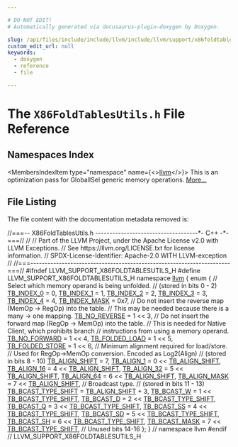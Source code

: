 ```yaml
---

# DO NOT EDIT!
# Automatically generated via docusaurus-plugin-doxygen by Doxygen.

slug: /api/files/include/include/llvm/include/llvm/support/x86foldtablesutils-h
custom_edit_url: null
keywords:
  - doxygen
  - reference
  - file

---
```





# The `X86FoldTablesUtils.h` File Reference

<DoxygenPage pluginConfig={pluginConfig}>



## Namespaces Index

<MembersIndex>

<MembersIndexItem
  type="namespace"
  name={<><a href="/docs/api/namespaces/llvm">llvm</a></>}>
This is an optimization pass for GlobalISel generic memory operations. <a href="/docs/api/namespaces/llvm/#details">More...</a>
</MembersIndexItem>

</MembersIndex>


## File Listing

The file content with the documentation metadata removed is:

<ProgramListing>

<Link id="l00001" /><CodeLine lineNumber="1"><Highlight kind="comment">//===-- X86FoldTablesUtils.h ------------------------------------&#42;- C++ -&#42;-===//</Highlight><Highlight kind="normal"></Highlight></CodeLine>
<Link id="l00002" /><CodeLine lineNumber="2"><Highlight kind="normal"></Highlight><Highlight kind="comment">//</Highlight><Highlight kind="normal"></Highlight></CodeLine>
<Link id="l00003" /><CodeLine lineNumber="3"><Highlight kind="normal"></Highlight><Highlight kind="comment">// Part of the LLVM Project, under the Apache License v2.0 with LLVM Exceptions.</Highlight><Highlight kind="normal"></Highlight></CodeLine>
<Link id="l00004" /><CodeLine lineNumber="4"><Highlight kind="normal"></Highlight><Highlight kind="comment">// See https://llvm.org/LICENSE.txt for license information.</Highlight><Highlight kind="normal"></Highlight></CodeLine>
<Link id="l00005" /><CodeLine lineNumber="5"><Highlight kind="normal"></Highlight><Highlight kind="comment">// SPDX-License-Identifier: Apache-2.0 WITH LLVM-exception</Highlight><Highlight kind="normal"></Highlight></CodeLine>
<Link id="l00006" /><CodeLine lineNumber="6"><Highlight kind="normal"></Highlight><Highlight kind="comment">//</Highlight><Highlight kind="normal"></Highlight></CodeLine>
<Link id="l00007" /><CodeLine lineNumber="7"><Highlight kind="normal"></Highlight><Highlight kind="comment">//===----------------------------------------------------------------------===//</Highlight><Highlight kind="normal"></Highlight></CodeLine>
<Link id="l00008" /><CodeLine lineNumber="8"><Highlight kind="normal"></Highlight></CodeLine>
<Link id="l00009" /><CodeLine lineNumber="9"><Highlight kind="normal"></Highlight><Highlight kind="preprocessor">#ifndef LLVM&#95;SUPPORT&#95;X86FOLDTABLESUTILS&#95;H</Highlight><Highlight kind="normal"></Highlight></CodeLine>
<Link id="l00010" /><CodeLine lineNumber="10"><Highlight kind="normal"></Highlight><Highlight kind="preprocessor">#define LLVM&#95;SUPPORT&#95;X86FOLDTABLESUTILS&#95;H</Highlight><Highlight kind="normal"></Highlight></CodeLine>
<Link id="l00011" /><CodeLine lineNumber="11"><Highlight kind="normal"></Highlight></CodeLine>
<Link id="l00012" /><CodeLine lineNumber="12"><Highlight kind="normal"></Highlight><Highlight kind="keyword">namespace </Highlight><Highlight kind="normal"><a href="/docs/api/namespaces/llvm">llvm</a> &#123;</Highlight></CodeLine>
<Link id="l00013" /><CodeLine lineNumber="13"><Highlight kind="normal"></Highlight><Highlight kind="keyword">enum</Highlight><Highlight kind="normal"> &#123;</Highlight></CodeLine>
<Link id="l00014" /><CodeLine lineNumber="14"><Highlight kind="normal">  </Highlight><Highlight kind="comment">// Select which memory operand is being unfolded.</Highlight><Highlight kind="normal"></Highlight></CodeLine>
<Link id="l00015" /><CodeLine lineNumber="15"><Highlight kind="normal">  </Highlight><Highlight kind="comment">// (stored in bits 0 - 2)</Highlight><Highlight kind="normal"></Highlight></CodeLine>
<Link id="l00016" /><CodeLine lineNumber="16" lineLink="/docs/api/namespaces/llvm/#a29a2141006db02d9668671bb5d7ca482aab83411d5cbdfd01f204a4e5da6f6974"><Highlight kind="normal">  <a href="/docs/api/namespaces/llvm/#a29a2141006db02d9668671bb5d7ca482aab83411d5cbdfd01f204a4e5da6f6974">TB&#95;INDEX&#95;0</a> = 0,</Highlight></CodeLine>
<Link id="l00017" /><CodeLine lineNumber="17" lineLink="/docs/api/namespaces/llvm/#a29a2141006db02d9668671bb5d7ca482a9d7bf67c61e7357b1eee2c680ede0108"><Highlight kind="normal">  <a href="/docs/api/namespaces/llvm/#a29a2141006db02d9668671bb5d7ca482a9d7bf67c61e7357b1eee2c680ede0108">TB&#95;INDEX&#95;1</a> = 1,</Highlight></CodeLine>
<Link id="l00018" /><CodeLine lineNumber="18" lineLink="/docs/api/namespaces/llvm/#a29a2141006db02d9668671bb5d7ca482a16acf2d99f8e3a751c0de8f6bc8a8631"><Highlight kind="normal">  <a href="/docs/api/namespaces/llvm/#a29a2141006db02d9668671bb5d7ca482a16acf2d99f8e3a751c0de8f6bc8a8631">TB&#95;INDEX&#95;2</a> = 2,</Highlight></CodeLine>
<Link id="l00019" /><CodeLine lineNumber="19" lineLink="/docs/api/namespaces/llvm/#a29a2141006db02d9668671bb5d7ca482a01e8b454e398dfee88e7917058ee2cc1"><Highlight kind="normal">  <a href="/docs/api/namespaces/llvm/#a29a2141006db02d9668671bb5d7ca482a01e8b454e398dfee88e7917058ee2cc1">TB&#95;INDEX&#95;3</a> = 3,</Highlight></CodeLine>
<Link id="l00020" /><CodeLine lineNumber="20" lineLink="/docs/api/namespaces/llvm/#a29a2141006db02d9668671bb5d7ca482aba2e99f3194a879f01d0da4e9ba36d8c"><Highlight kind="normal">  <a href="/docs/api/namespaces/llvm/#a29a2141006db02d9668671bb5d7ca482aba2e99f3194a879f01d0da4e9ba36d8c">TB&#95;INDEX&#95;4</a> = 4,</Highlight></CodeLine>
<Link id="l00021" /><CodeLine lineNumber="21" lineLink="/docs/api/namespaces/llvm/#a29a2141006db02d9668671bb5d7ca482a0d7f8d289a0039b0408874c4ea209077"><Highlight kind="normal">  <a href="/docs/api/namespaces/llvm/#a29a2141006db02d9668671bb5d7ca482a0d7f8d289a0039b0408874c4ea209077">TB&#95;INDEX&#95;MASK</a> = 0x7,</Highlight></CodeLine>
<Link id="l00022" /><CodeLine lineNumber="22"><Highlight kind="normal"></Highlight></CodeLine>
<Link id="l00023" /><CodeLine lineNumber="23"><Highlight kind="normal">  </Highlight><Highlight kind="comment">// Do not insert the reverse map (MemOp -&gt; RegOp) into the table.</Highlight><Highlight kind="normal"></Highlight></CodeLine>
<Link id="l00024" /><CodeLine lineNumber="24"><Highlight kind="normal">  </Highlight><Highlight kind="comment">// This may be needed because there is a many -&gt; one mapping.</Highlight><Highlight kind="normal"></Highlight></CodeLine>
<Link id="l00025" /><CodeLine lineNumber="25" lineLink="/docs/api/namespaces/llvm/#a29a2141006db02d9668671bb5d7ca482af6fbf6d6d521683c803b1f1e22d50a5e"><Highlight kind="normal">  <a href="/docs/api/namespaces/llvm/#a29a2141006db02d9668671bb5d7ca482af6fbf6d6d521683c803b1f1e22d50a5e">TB&#95;NO&#95;REVERSE</a> = 1 &lt;&lt; 3,</Highlight></CodeLine>
<Link id="l00026" /><CodeLine lineNumber="26"><Highlight kind="normal"></Highlight></CodeLine>
<Link id="l00027" /><CodeLine lineNumber="27"><Highlight kind="normal">  </Highlight><Highlight kind="comment">// Do not insert the forward map (RegOp -&gt; MemOp) into the table.</Highlight><Highlight kind="normal"></Highlight></CodeLine>
<Link id="l00028" /><CodeLine lineNumber="28"><Highlight kind="normal">  </Highlight><Highlight kind="comment">// This is needed for Native Client, which prohibits branch</Highlight><Highlight kind="normal"></Highlight></CodeLine>
<Link id="l00029" /><CodeLine lineNumber="29"><Highlight kind="normal">  </Highlight><Highlight kind="comment">// instructions from using a memory operand.</Highlight><Highlight kind="normal"></Highlight></CodeLine>
<Link id="l00030" /><CodeLine lineNumber="30" lineLink="/docs/api/namespaces/llvm/#a29a2141006db02d9668671bb5d7ca482a3c979ad13097cb5cb53a62ff6a706194"><Highlight kind="normal">  <a href="/docs/api/namespaces/llvm/#a29a2141006db02d9668671bb5d7ca482a3c979ad13097cb5cb53a62ff6a706194">TB&#95;NO&#95;FORWARD</a> = 1 &lt;&lt; 4,</Highlight></CodeLine>
<Link id="l00031" /><CodeLine lineNumber="31"><Highlight kind="normal"></Highlight></CodeLine>
<Link id="l00032" /><CodeLine lineNumber="32" lineLink="/docs/api/namespaces/llvm/#a29a2141006db02d9668671bb5d7ca482a7b903091e4c353176eb5262ca703c1a6"><Highlight kind="normal">  <a href="/docs/api/namespaces/llvm/#a29a2141006db02d9668671bb5d7ca482a7b903091e4c353176eb5262ca703c1a6">TB&#95;FOLDED&#95;LOAD</a> = 1 &lt;&lt; 5,</Highlight></CodeLine>
<Link id="l00033" /><CodeLine lineNumber="33" lineLink="/docs/api/namespaces/llvm/#a29a2141006db02d9668671bb5d7ca482a7ee73885c18c45ccdc0925a2580c4a8d"><Highlight kind="normal">  <a href="/docs/api/namespaces/llvm/#a29a2141006db02d9668671bb5d7ca482a7ee73885c18c45ccdc0925a2580c4a8d">TB&#95;FOLDED&#95;STORE</a> = 1 &lt;&lt; 6,</Highlight></CodeLine>
<Link id="l00034" /><CodeLine lineNumber="34"><Highlight kind="normal"></Highlight></CodeLine>
<Link id="l00035" /><CodeLine lineNumber="35"><Highlight kind="normal">  </Highlight><Highlight kind="comment">// Minimum alignment required for load/store.</Highlight><Highlight kind="normal"></Highlight></CodeLine>
<Link id="l00036" /><CodeLine lineNumber="36"><Highlight kind="normal">  </Highlight><Highlight kind="comment">// Used for RegOp-&gt;MemOp conversion. Encoded as Log2(Align)</Highlight><Highlight kind="normal"></Highlight></CodeLine>
<Link id="l00037" /><CodeLine lineNumber="37"><Highlight kind="normal">  </Highlight><Highlight kind="comment">// (stored in bits 8 - 10)</Highlight><Highlight kind="normal"></Highlight></CodeLine>
<Link id="l00038" /><CodeLine lineNumber="38" lineLink="/docs/api/namespaces/llvm/#a29a2141006db02d9668671bb5d7ca482a699570caf06fde2410a5bcd1e00fd3a0"><Highlight kind="normal">  <a href="/docs/api/namespaces/llvm/#a29a2141006db02d9668671bb5d7ca482a699570caf06fde2410a5bcd1e00fd3a0">TB&#95;ALIGN&#95;SHIFT</a> = 7,</Highlight></CodeLine>
<Link id="l00039" /><CodeLine lineNumber="39" lineLink="/docs/api/namespaces/llvm/#a29a2141006db02d9668671bb5d7ca482a769b69c85c1b8fd20ed80ec93767208d"><Highlight kind="normal">  <a href="/docs/api/namespaces/llvm/#a29a2141006db02d9668671bb5d7ca482a769b69c85c1b8fd20ed80ec93767208d">TB&#95;ALIGN&#95;1</a> = 0 &lt;&lt; <a href="/docs/api/namespaces/llvm/#a29a2141006db02d9668671bb5d7ca482a699570caf06fde2410a5bcd1e00fd3a0">TB&#95;ALIGN&#95;SHIFT</a>,</Highlight></CodeLine>
<Link id="l00040" /><CodeLine lineNumber="40" lineLink="/docs/api/namespaces/llvm/#a29a2141006db02d9668671bb5d7ca482a1f472a2912682e1fd8a5a315ed524c6a"><Highlight kind="normal">  <a href="/docs/api/namespaces/llvm/#a29a2141006db02d9668671bb5d7ca482a1f472a2912682e1fd8a5a315ed524c6a">TB&#95;ALIGN&#95;16</a> = 4 &lt;&lt; <a href="/docs/api/namespaces/llvm/#a29a2141006db02d9668671bb5d7ca482a699570caf06fde2410a5bcd1e00fd3a0">TB&#95;ALIGN&#95;SHIFT</a>,</Highlight></CodeLine>
<Link id="l00041" /><CodeLine lineNumber="41" lineLink="/docs/api/namespaces/llvm/#a29a2141006db02d9668671bb5d7ca482a45e4c456d3d1b22b25fba57f0b0027d1"><Highlight kind="normal">  <a href="/docs/api/namespaces/llvm/#a29a2141006db02d9668671bb5d7ca482a45e4c456d3d1b22b25fba57f0b0027d1">TB&#95;ALIGN&#95;32</a> = 5 &lt;&lt; <a href="/docs/api/namespaces/llvm/#a29a2141006db02d9668671bb5d7ca482a699570caf06fde2410a5bcd1e00fd3a0">TB&#95;ALIGN&#95;SHIFT</a>,</Highlight></CodeLine>
<Link id="l00042" /><CodeLine lineNumber="42" lineLink="/docs/api/namespaces/llvm/#a29a2141006db02d9668671bb5d7ca482a20c7ca94ee4054fcb4abd1d2f524db7c"><Highlight kind="normal">  <a href="/docs/api/namespaces/llvm/#a29a2141006db02d9668671bb5d7ca482a20c7ca94ee4054fcb4abd1d2f524db7c">TB&#95;ALIGN&#95;64</a> = 6 &lt;&lt; <a href="/docs/api/namespaces/llvm/#a29a2141006db02d9668671bb5d7ca482a699570caf06fde2410a5bcd1e00fd3a0">TB&#95;ALIGN&#95;SHIFT</a>,</Highlight></CodeLine>
<Link id="l00043" /><CodeLine lineNumber="43" lineLink="/docs/api/namespaces/llvm/#a29a2141006db02d9668671bb5d7ca482ad8c2650433c6088758b5d3b6fe956ce5"><Highlight kind="normal">  <a href="/docs/api/namespaces/llvm/#a29a2141006db02d9668671bb5d7ca482ad8c2650433c6088758b5d3b6fe956ce5">TB&#95;ALIGN&#95;MASK</a> = 7 &lt;&lt; <a href="/docs/api/namespaces/llvm/#a29a2141006db02d9668671bb5d7ca482a699570caf06fde2410a5bcd1e00fd3a0">TB&#95;ALIGN&#95;SHIFT</a>,</Highlight></CodeLine>
<Link id="l00044" /><CodeLine lineNumber="44"><Highlight kind="normal"></Highlight></CodeLine>
<Link id="l00045" /><CodeLine lineNumber="45"><Highlight kind="normal">  </Highlight><Highlight kind="comment">// Broadcast type.</Highlight><Highlight kind="normal"></Highlight></CodeLine>
<Link id="l00046" /><CodeLine lineNumber="46"><Highlight kind="normal">  </Highlight><Highlight kind="comment">// (stored in bits 11 - 13)</Highlight><Highlight kind="normal"></Highlight></CodeLine>
<Link id="l00047" /><CodeLine lineNumber="47" lineLink="/docs/api/namespaces/llvm/#a29a2141006db02d9668671bb5d7ca482abf5ad66f314c071b1ad5de2fbdd5fe0e"><Highlight kind="normal">  <a href="/docs/api/namespaces/llvm/#a29a2141006db02d9668671bb5d7ca482abf5ad66f314c071b1ad5de2fbdd5fe0e">TB&#95;BCAST&#95;TYPE&#95;SHIFT</a> = <a href="/docs/api/namespaces/llvm/#a29a2141006db02d9668671bb5d7ca482a699570caf06fde2410a5bcd1e00fd3a0">TB&#95;ALIGN&#95;SHIFT</a> + 3,</Highlight></CodeLine>
<Link id="l00048" /><CodeLine lineNumber="48" lineLink="/docs/api/namespaces/llvm/#a29a2141006db02d9668671bb5d7ca482aba07a9aab4d411b074da14653e92dd6d"><Highlight kind="normal">  <a href="/docs/api/namespaces/llvm/#a29a2141006db02d9668671bb5d7ca482aba07a9aab4d411b074da14653e92dd6d">TB&#95;BCAST&#95;W</a> = 1 &lt;&lt; <a href="/docs/api/namespaces/llvm/#a29a2141006db02d9668671bb5d7ca482abf5ad66f314c071b1ad5de2fbdd5fe0e">TB&#95;BCAST&#95;TYPE&#95;SHIFT</a>,</Highlight></CodeLine>
<Link id="l00049" /><CodeLine lineNumber="49" lineLink="/docs/api/namespaces/llvm/#a29a2141006db02d9668671bb5d7ca482a03c37df61f8c273e8bdbfcb93398c42b"><Highlight kind="normal">  <a href="/docs/api/namespaces/llvm/#a29a2141006db02d9668671bb5d7ca482a03c37df61f8c273e8bdbfcb93398c42b">TB&#95;BCAST&#95;D</a> = 2 &lt;&lt; <a href="/docs/api/namespaces/llvm/#a29a2141006db02d9668671bb5d7ca482abf5ad66f314c071b1ad5de2fbdd5fe0e">TB&#95;BCAST&#95;TYPE&#95;SHIFT</a>,</Highlight></CodeLine>
<Link id="l00050" /><CodeLine lineNumber="50" lineLink="/docs/api/namespaces/llvm/#a29a2141006db02d9668671bb5d7ca482a12a1bf9665fb6bd1628d7b0098090843"><Highlight kind="normal">  <a href="/docs/api/namespaces/llvm/#a29a2141006db02d9668671bb5d7ca482a12a1bf9665fb6bd1628d7b0098090843">TB&#95;BCAST&#95;Q</a> = 3 &lt;&lt; <a href="/docs/api/namespaces/llvm/#a29a2141006db02d9668671bb5d7ca482abf5ad66f314c071b1ad5de2fbdd5fe0e">TB&#95;BCAST&#95;TYPE&#95;SHIFT</a>,</Highlight></CodeLine>
<Link id="l00051" /><CodeLine lineNumber="51" lineLink="/docs/api/namespaces/llvm/#a29a2141006db02d9668671bb5d7ca482a99eb96ce9758ed647d71a8a60ed1829d"><Highlight kind="normal">  <a href="/docs/api/namespaces/llvm/#a29a2141006db02d9668671bb5d7ca482a99eb96ce9758ed647d71a8a60ed1829d">TB&#95;BCAST&#95;SS</a> = 4 &lt;&lt; <a href="/docs/api/namespaces/llvm/#a29a2141006db02d9668671bb5d7ca482abf5ad66f314c071b1ad5de2fbdd5fe0e">TB&#95;BCAST&#95;TYPE&#95;SHIFT</a>,</Highlight></CodeLine>
<Link id="l00052" /><CodeLine lineNumber="52" lineLink="/docs/api/namespaces/llvm/#a29a2141006db02d9668671bb5d7ca482ab5f42773ff8c513697f3e2fefdd7e076"><Highlight kind="normal">  <a href="/docs/api/namespaces/llvm/#a29a2141006db02d9668671bb5d7ca482ab5f42773ff8c513697f3e2fefdd7e076">TB&#95;BCAST&#95;SD</a> = 5 &lt;&lt; <a href="/docs/api/namespaces/llvm/#a29a2141006db02d9668671bb5d7ca482abf5ad66f314c071b1ad5de2fbdd5fe0e">TB&#95;BCAST&#95;TYPE&#95;SHIFT</a>,</Highlight></CodeLine>
<Link id="l00053" /><CodeLine lineNumber="53" lineLink="/docs/api/namespaces/llvm/#a29a2141006db02d9668671bb5d7ca482a0511e3db9048903781870cf51a00155c"><Highlight kind="normal">  <a href="/docs/api/namespaces/llvm/#a29a2141006db02d9668671bb5d7ca482a0511e3db9048903781870cf51a00155c">TB&#95;BCAST&#95;SH</a> = 6 &lt;&lt; <a href="/docs/api/namespaces/llvm/#a29a2141006db02d9668671bb5d7ca482abf5ad66f314c071b1ad5de2fbdd5fe0e">TB&#95;BCAST&#95;TYPE&#95;SHIFT</a>,</Highlight></CodeLine>
<Link id="l00054" /><CodeLine lineNumber="54" lineLink="/docs/api/namespaces/llvm/#a29a2141006db02d9668671bb5d7ca482ab67367af6d320936d141dc22810f6957"><Highlight kind="normal">  <a href="/docs/api/namespaces/llvm/#a29a2141006db02d9668671bb5d7ca482ab67367af6d320936d141dc22810f6957">TB&#95;BCAST&#95;MASK</a> = 7 &lt;&lt; <a href="/docs/api/namespaces/llvm/#a29a2141006db02d9668671bb5d7ca482abf5ad66f314c071b1ad5de2fbdd5fe0e">TB&#95;BCAST&#95;TYPE&#95;SHIFT</a>,</Highlight></CodeLine>
<Link id="l00055" /><CodeLine lineNumber="55"><Highlight kind="normal"></Highlight></CodeLine>
<Link id="l00056" /><CodeLine lineNumber="56"><Highlight kind="normal">  </Highlight><Highlight kind="comment">// Unused bits 14-16</Highlight><Highlight kind="normal"></Highlight></CodeLine>
<Link id="l00057" /><CodeLine lineNumber="57"><Highlight kind="normal">&#125;;</Highlight></CodeLine>
<Link id="l00058" /><CodeLine lineNumber="58"><Highlight kind="normal">&#125; </Highlight><Highlight kind="comment">// namespace llvm</Highlight><Highlight kind="normal"></Highlight></CodeLine>
<Link id="l00059" /><CodeLine lineNumber="59"><Highlight kind="normal"></Highlight><Highlight kind="preprocessor">#endif </Highlight><Highlight kind="comment">// LLVM&#95;SUPPORT&#95;X86FOLDTABLESUTILS&#95;H</Highlight><Highlight kind="normal"></Highlight></CodeLine>

</ProgramListing>

</DoxygenPage>
